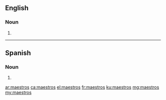 ==English==

===Noun===
{{head|en|plural}}

# {{plural of|maestro|lang=en|nocat=1}}

----

==Spanish==

===Noun===
{{head|es|noun form|g=m-p}}

# {{masculine plural of|lang=es|maestro}}

[[ar:maestros]]
[[ca:maestros]]
[[el:maestros]]
[[fr:maestros]]
[[ku:maestros]]
[[mg:maestros]]
[[my:maestros]]